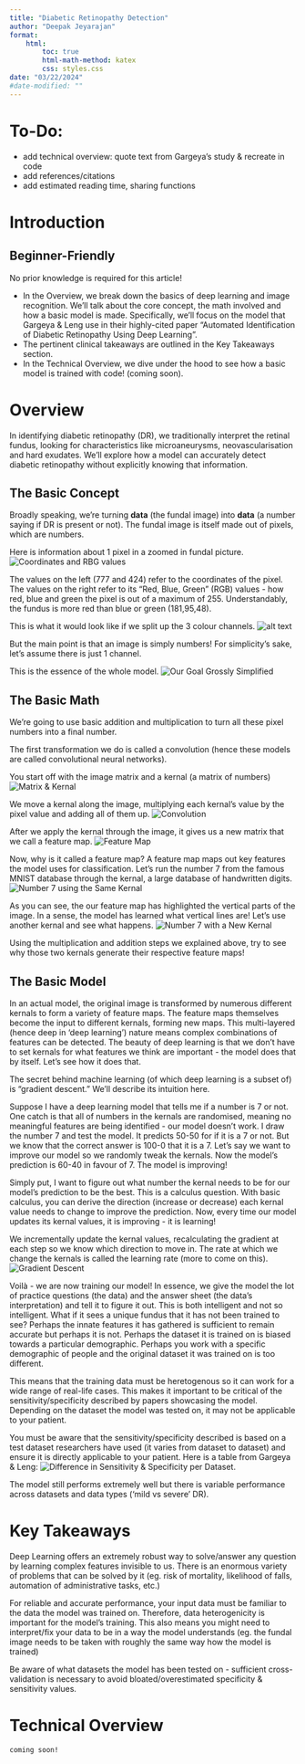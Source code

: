 ```yaml
---
title: "Diabetic Retinopathy Detection"
author: "Deepak Jeyarajan"
format:
    html:
        toc: true
        html-math-method: katex
        css: styles.css
date: "03/22/2024"
#date-modified: ""
---
```


# To-Do:
- add technical overview: quote text from Gargeya's study & recreate in code 
- add references/citations
- add estimated reading time, sharing functions

# Introduction
::: {.callout-tip}
## Beginner-Friendly
No prior knowledge is required for this article!
:::
- In the Overview, we break down the basics of deep learning and image recognition. We'll talk about the core concept, the math involved and how a basic model is made. Specifically, we'll focus on the model that Gargeya & Leng use in their highly-cited paper "Automated Identification of Diabetic Retinopathy Using Deep Learning". 
- The pertinent clinical takeaways are outlined in the Key Takeaways section.
- In the Technical Overview, we dive under the hood to see how a basic model is trained with code! (coming soon).

# Overview
In identifying diabetic retinopathy (DR), we traditionally interpret the retinal fundus, looking for characteristics like microaneurysms, neovascularisation and hard exudates. We'll explore how a model can accurately detect diabetic retinopathy without explicitly knowing that information.

## The Basic Concept
Broadly speaking, we're turning <b>data</b> (the fundal image) into <b>data</b> (a number saying if DR is present or not). The fundal image is itself made out of pixels, which are numbers. 

Here is information about 1 pixel in a zoomed in fundal picture. 
![Coordinates and RBG values](assets/rbg-channels2.png){.lightbox}

The values on the left (777 and 424) refer to the coordinates of the pixel. The values on the right refer to its "Red, Blue, Green" (RGB) values - how red, blue and green the pixel is out of a maximum of 255. Understandably, the fundus is more red than blue or green (181,95,48).

This is what it would look like if we split up the 3 colour channels. 
![alt text](assets/rbg-channels.png "Red, Green & Blue Channels")


But the main point is that an image is simply numbers!
For simplicity's sake, let's assume there is just 1 channel. 

This is the essence of the whole model.
![Our Goal Grossly Simplified](assets/DRorNot.png)


## The Basic Math
We're going to use basic addition and multiplication to turn all these pixel numbers into a final number.

The first transformation we do is called a convolution (hence these models are called convolutional neural networks).

You start off with the image matrix and a kernal (a matrix of numbers)
![Matrix & Kernal](assets/matrix-kernal.png)

We move a kernal along the image, multiplying each kernal's value by the pixel value and adding all of them up. 
![Convolution](assets/convolutiongif.gif)

 After we apply the kernal through the image, it gives us a new matrix that we call a feature map.
![Feature Map](assets/matrix-kernal-to-features.png)

Now, why is it called a feature map? A feature map maps out key features the model uses for classification. Let's run the number 7 from the famous MNIST database through the kernal, a large database of handwritten digits.
![Number 7 using the Same Kernal](assets/mnist-vertical-lines.png)

As you can see, the our feature map has highlighted the vertical parts of the image. In a sense, the model has learned what vertical lines are! Let's use another kernal and see what happens.
![Number 7 with a New Kernal](assets/mnist-horizontal-lines.png)

::: {.callout-tip title="Tip"}
Using the multiplication and addition steps we explained above, try to see why those two kernals generate their respective feature maps!
:::

## The Basic Model 
In an actual model, the original image is transformed by numerous different kernals to form a variety of feature maps. The feature maps themselves become the input to different kernals, forming new maps. This multi-layered (hence deep in 'deep learning') nature means complex combinations of features can be detected. The beauty of deep learning is that we don't have to set kernals for what features we think are important - the model does that by itself. Let's see how it does that. 

::: {.callout-note title="Jargon"}
The secret behind machine learning (of which deep learning is a subset of) is "gradient descent." We'll describe its intuition here.
:::

Suppose I have a deep learning model that tells me if a number is 7 or not. One catch is that all of numbers in the kernals are randomised, meaning no meaningful features are being identified - our model doesn't work. I draw the number 7 and test the model. It predicts 50-50 for if it is a 7 or not. But we know that the correct answer is 100-0 that it is a 7. Let's say we want to improve our model so we randomly tweak the kernals. Now the model's prediction is 60-40 in favour of 7. The model is improving!  

Simply put, I want to figure out what number the kernal needs to be for our model's prediction to be the best. This is a calculus question. With basic calculus, you can derive the direction (increase or decrease) each kernal value needs to change to improve the prediction. Now, every time our model updates its kernal values, it is improving - it is learning!

We incrementally update the kernal values, recalculating the gradient at each step so we know which direction to move in. The rate at which we change the kernals is called the learning rate (more to come on this).
![Gradient Descent](assets/gradient-descent.png)

Voilà - we are now training our model! In essence, we give the model the lot of practice questions (the data) and the answer sheet (the data's interpretation) and tell it to figure it out. This is both intelligent and not so intelligent. What if it sees a unique fundus that it has not been trained to see? Perhaps the innate features it has gathered is sufficient to remain accurate but perhaps it is not. Perhaps the dataset it is trained on is biased towards a particular demographic. Perhaps you work with a specific demographic of people and the original dataset it was trained on is too different.

This means that the training data must be heretogenous so it can work for a wide range of real-life cases. This makes it important to be critical of the sensitivity/specificity described by papers showcasing the model. Depending on the dataset the model was tested on, it may not be applicable to your patient. 

You must be aware that the sensitivity/specificity described is based on a test dataset researchers have used (it varies from dataset to dataset) and ensure it is directly applicable to your patient. Here is a table from Gargeya & Leng:
![Difference in Sensitivity & Specificity per Dataset](assets/difference-in-sens-spec.png). 

The model still performs extremely well but there is variable performance across datasets and data types ('mild vs severe' DR). 

# Key Takeaways
::: {.callout-tip title="It is powerful"}
Deep Learning offers an extremely robust way to solve/answer any question by learning complex features invisible to us. There is an enormous variety of problems that can be solved by it (eg. risk of mortality, likelihood of falls, automation of administrative tasks, etc.)
:::
::: {.callout-warning title="Data heterogenicity is important"}
For reliable and accurate performance, your input data must be familiar to the data the model was trained on. Therefore, data heterogenicity is important for the model's training. This also means you might need to interpret/fix your data to be in a way the model understands (eg. the fundal image needs to be taken with roughly the same way how the model is trained)
:::
::: {.callout-important title="Beware of overestimated sensitivity/specificities"}
Be aware of what datasets the model has been tested on - sufficient cross-validation is necessary to avoid bloated/overestimated specificity & sensitivity values. 
:::
# Technical Overview
    coming soon!